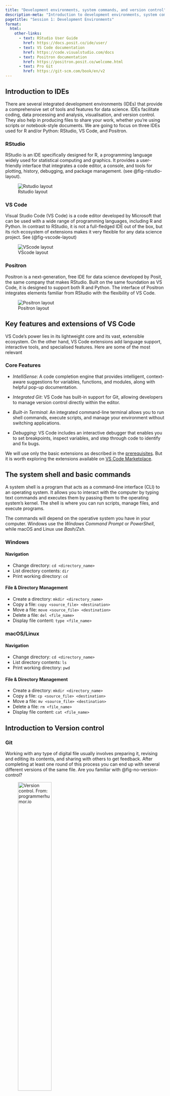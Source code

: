 ```yaml
---
title: "Development environments, system commands, and version control"
description-meta: "Introduction to development environments, system commands, and version control for data science and transport planning."
pagetitle: "Session 1: Development Environments"
format:
  html:
    other-links:
      - text: RStudio User Guide
        href: https://docs.posit.co/ide/user/
      - text: VS Code documentation
        href: https://code.visualstudio.com/docs
      - text: Positron documentation
        href: https://positron.posit.co/welcome.html
      - text: Pro Git
        href: https://git-scm.com/book/en/v2
---
```


## Introduction to IDEs

There are several integrated development environments (IDEs) that provide a comprehensive set of tools and features for data science. IDEs facilitate coding, data processing and analysis, visualisation, and version control. They also help in producing files to share your work, whether you're using scripts or notebook-style documents. We are going to focus on three IDEs used for R and/or Python: RStudio, VS Code, and Positron.

### RStudio

RStudio is an IDE specifically designed for R, a programming language widely used for statistical computing and graphics. It provides a user-friendly interface that integrates a code editor, a console, and tools for plotting, history, debugging, and package management. (see @fig-rstudio-layout).

![Rstudio layout](images/Rstudio_layout.png){#fig-rstudio-layout .lightbox fig-align="center"}

### VS Code

Visual Studio Code (VS Code) is a code editor developed by Microsoft that can be used with a wide range of programming languages, including R and Python. In contrast to RStudio, it is not a full-fledged IDE out of the box, but its rich ecosystem of extensions makes it very flexible for any data science project. See (@fig-vscode-layout)

![VScode layout](images/vscode_layout.png){#fig-vscode-layout .lightbox fig-align="center"}

### Positron

Positron is a next-generation, free IDE for data science developed by Posit, the same company that makes RStudio. Built on the same foundation as VS Code, it is designed to support both R and Python. The interface of Positron integrates elements familiar from RStudio with the flexibility of VS Code.

![Positron layout](images/positron_layout.png){#fig-positron-layout .lightbox fig-align="center"}

## Key features and extensions of VS Code

VS Code's power lies in its lightweight core and its vast, extensible ecosystem. On the other hand, VS Code extensions add language support, interactive tools, and specialised features. Here are some of the most relevant

### Core Features

-   *IntelliSense*: A code completion engine that provides intelligent, context-aware suggestions for variables, functions, and modules, along with helpful pop-up documentation.

-   *Integrated Git*: VS Code has built-in support for Git, allowing developers to manage version control directly within the editor.

-   *Built-in Terminal*: An integrated command-line terminal allows you to run shell commands, execute scripts, and manage your environment without switching applications.

-   *Debugging*: VS Code includes an interactive debugger that enables you to set breakpoints, inspect variables, and step through code to identify and fix bugs.

We will use only the basic extensions as described in the [prerequisites](prerequisites.qmd). But it is worth exploring the extensions available on [VS Code Marketplace](https://marketplace.visualstudio.com/vscode).

## The system shell and basic commands

A system shell is a program that acts as a command-line interface (CLI) to an operating system. It allows you to interact with the computer by typing text commands and executes them by passing them to the operating system's kernel. The shell is where you can run scripts, manage files, and execute programs.

The commands will depend on the operative system you have in your computer. Windows use the *Windows Command Prompt* or *PowerShell*, while macOS and Linux use *Bash/Zsh*.

::: panel-tabset
### Windows

#### Navigation

-   Change directory: `cd <directory_name>`
-   List directory contents: `dir`
-   Print working directory: `cd`

#### File & Directory Management

-   Create a directory: `mkdir <directory_name>`
-   Copy a file: `copy <source_file> <destination>`
-   Move a file: `move <source_file> <destination>`
-   Delete a file: `del <file_name>`
-   Display file content: `type <file_name>`

### macOS/Linux

#### Navigation

-   Change directory: `cd <directory_name>`
-   List directory contents: `ls`
-   Print working directory: `pwd`

#### File & Directory Management

-   Create a directory: `mkdir <directory_name>`
-   Copy a file: `cp <source_file> <destination>`
-   Move a file: `mv <source_file> <destination>`
-   Delete a file: `rm <file_name>`
-   Display file content: `cat <file_name>`
:::

## Introduction to Version control

### Git

Working with any type of digital file usually involves preparing it, revising and editing its contents, and sharing with others to get feedback. After completing at least one round of this process you can end up with several different versions of the same file. Are you familiar with @fig-no-version-control?

![Version control. From: [programmerhumor.io](https://programmerhumor.io/)](images/version_control_humour.jpg){#fig-no-version-control fig-align="center" width="50%"}

Git is a great tool that tracks changes to files over time, especially in text-based files such as scripts, allowing multiple people to work on the same project without overwriting each other's work. When Git is used as a version control system, a full copy of the entire project history is stored, making it easy to keep track of any changes, and even revert any changes. By using Git, it is possible to have different alternative versions of the same project, i.e. repository, without the need for independent files or folders for each version.

![Git Workflow. From: [Git for Data Science](https://valohai.com/blog/git-for-data-science/) by Juha Kiili](images/git-branches.png){fig-align="center"}

### GitHub

GitHub is a platform that provides hosting for Git repositories. As a cloud-based service GitHub works as a *Hub* for storing, sharing and collaborating with others. Some tools in GitHub, like **pull requests** for proposing changes, **reviews** for asking others to check your work, and **issue tracking** for monitoring things to be corrected or improved, ease the collaborative work in different projects. Other features (GitHub Actions) allow the automation of different processes, for example, building a web, and testing and deploying code.

To learn more about the different elements in GitHub, you can start exploring the [GitHub skills courses](https://skills.github.com/).

### Working with GitHub

Any Data Science project will benefit from having a clear file structure. The starting point will be a folder (a.k.a. repository) in which we will store the code, data and other relevant files. We are going to use both Git and GitHub for keeping track of all changes.

You might already be familiar with some key terms in a typical Git workflow: clone, commit, push, pull, or branch. Here is a useful [cheat sheet](https://www.jrebel.com/system/files?file=2025-06/git-cheat-sheet.pdf).

There are two main ways of working with GitHub repositories in your machine: the `gh` command-line tool from the shell and the GitHub desktop graphical user interface. It is also possible to use the built-in IDEs' extensions, but they generally have fewer features available. We will explore the different actions in the next session.

## Practical:

::: callout-note
You should have at least an IDE and a tool for using GitHub installed in your computer now. If you still need to install them, check the [prerequisites](prerequisites) for more information.
:::

### Exercise:

1.  Open the shell
2.  Create a folder called `reproducible-research`
3.  if you have the `gh` command-line tool installed, try:
    1.  `gh repo clone tdscience/course`
    2.  `cd course`
    3.  `gh issue list`
    4.  `gh issue create`